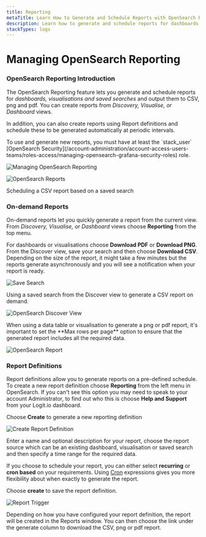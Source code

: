 ```yaml
---
title: Reporting
metaTitle: Learn How to Generate and Schedule Reports with OpenSearch Reporting
description: Learn how to generate and schedule reports for dashboards, visualisations and saved searches and output to csv, png and pdf
stackTypes: logs
---
```


# Managing OpenSearch Reporting

### OpenSearch Reporting Introduction
The OpenSearch Reporting feature lets you generate and schedule reports 
for *dashboards, visualisations and saved searches* and output them to 
CSV, png and pdf. You can create reports from *Discovery, Visualise, or Dashboard* views.

In addition, you can also create reports using Report definitions and 
schedule these to be generated automatically at periodic intervals.

<Callout type="info">
  To use and generate new reports, you must have at least the 
  `stack_user` [OpenSearch Security](/account-administration/account-access-users-teams/roles-access/managing-opensearch-grafana-security-roles) role.
</Callout>

![Managing OpenSearch Reporting](@/images/help/log-management/storage/managing-opensearch-reporting.png)

![OpenSearch Reports](@/images/help/log-management/storage/opensearch-reports.png)

Scheduling a CSV report based on a saved search

### On-demand Reports
On-demand reports let you quickly generate a report from the current view. 
From  *Discovery, Visualise, or Dashboard* views choose **Reporting** from the top menu.

For dashboards or visualisations choose **Download PDF** or **Download PNG**. 
From the Discover view, save your search and then choose **Download CSV**. 
Depending on the size of the report, it might take a few minutes but the reports 
generate asynchronously and you will see a notification when your report is ready.

![Save Search](@/images/help/log-management/storage/save-search.png)

Using a saved search from the Discover view to generate a CSV report on demand.

![OpenSearch Discover View](@/images/help/log-management/storage/opensearch-discover-view.png)

<Callout type="info">
  When using a data table or visualisation to generate a png or pdf report, 
  it's important to set the **Max rows per page** option to ensure that the generated 
  report includes all the required data.
</Callout>

![OpenSearch Report](@/images/help/log-management/storage/opensearch-report.png)

### Report Definitions
Report definitions allow you to generate reports on a pre-defined schedule. 
To create a new report definition choose **Reporting** from the left menu in OpenSearch. 
If you can't see this option you may need to speak to your account Administrator, 
to find out who this is choose **Help and Support** from your Logit.io dashboard. 

Choose **Create** to generate a new reporting definition

![Create Report Definition](@/images/help/log-management/storage/create-report-definition.png)

Enter a name and optional description for your report, choose the report source 
which can be an existing dashboard, visualisation or saved search and then 
specify a time range for the required data.

If you choose to schedule your report, you can either select **recurring** 
or **cron based** on your requirements. 
Using [Cron](https://opendistro.github.io/for-elasticsearch-docs/docs/alerting/cron/) expressions 
gives you more flexibility about when exactly to generate the report.

Choose **create** to save the report definition.

![Report Trigger](@/images/help/log-management/storage/report-trigger.png)

Depending on how you have configured your report definition, the report will be created in the Reports window. 
You can then choose the link under the generate column to download the CSV, png or pdf report.